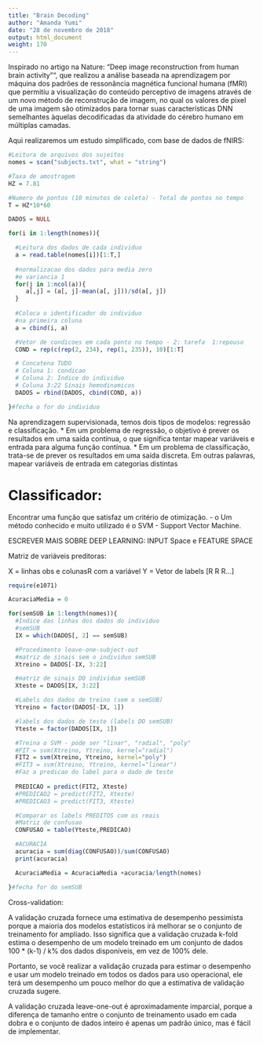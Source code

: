 ```yaml
---
title: "Brain Decoding"
author: "Amanda Yumi"
date: "28 de novembro de 2018"
output: html_document
weight: 170
---
```


Inspirado no artigo na Nature: "Deep image reconstruction from human brain activity"", que realizou a análise baseada na aprendizagem por máquina dos padrões de ressonância magnética funcional humana (fMRI) que permitiu a visualização do conteúdo perceptivo de imagens através de um novo método de reconstrução de imagem, no qual os valores de pixel de uma imagem são otimizados para tornar suas características DNN semelhantes àquelas decodificadas da atividade do cérebro humano em múltiplas camadas. 

Aqui realizaremos um estudo simplificado, com base de dados de fNIRS:

```r
#Leitura de arquivos dos sujeitos
nomes = scan("subjects.txt", what = "string")

#Taxa de amostragem
HZ = 7.81

#Numero de pontos (10 minutos de coleta) - Total de pontos no tempo
T = HZ*10*60

DADOS = NULL

for(i in 1:length(nomes)){

  #Leitura dos dados de cada individuo
  a = read.table(nomes[i])[1:T,]
  
  #normalizacao dos dados para media zero
  #e variancia 1
  for(j in 1:ncol(a)){
     a[,j] = (a[, j]-mean(a[, j]))/sd(a[, j])
  } 
  
  #Coloca o identificador do individuo
  #na primeira coluna
  a = cbind(i, a)

  #Vetor de condicoes em cada ponto no tempo - 2: tarefa  1:repouso
  COND = rep(c(rep(2, 234), rep(1, 235)), 10)[1:T]

  # Concatena TUDO
  # Coluna 1: condicao
  # Coluna 2: Indice do individuo
  # Coluna 3:22 Sinais hemodinamicos 
  DADOS = rbind(DADOS, cbind(COND, a))

}#fecha o for do individuo

```

Na aprendizagem supervisionada, temos dois tipos de modelos: regressão e classificação. 
* Em um problema de regressão, o objetivo é prever os resultados em uma saída contínua, o que significa tentar mapear variáveis e entrada para alguma função contínua. 
* Em um problema de classificação, trata-se de prever os resultados em uma saída discreta. Em outras palavras, mapear variáveis de entrada em categorias distintas


# Classificador:

Encontrar uma função que satisfaz um critério de otimização.  - o
Um método conhecido e muito utilizado é o SVM - Support Vector Machine.

ESCREVER MAIS SOBRE DEEP LEARNING: INPUT Space e FEATURE SPACE


Matriz de variáveis preditoras:

X = linhas obs e colunasR com a variável
Y = Vetor de labels [R R R...]



```r
require(e1071)

AcuraciaMedia = 0

for(semSUB in 1:length(nomes)){
  #Indice das linhas dos dados do individuo
  #semSUB
  IX = which(DADOS[, 2] == semSUB)

  #Procedimento leave-one-subject-out
  #matriz de sinais sem o individuo semSUB
  Xtreino = DADOS[-IX, 3:22]

  #matriz de sinais DO individuo semSUB
  Xteste = DADOS[IX, 3:22]

  #Labels dos dados de treino (sem o semSUB)
  Ytreino = factor(DADOS[-IX, 1])

  #labels dos dados de teste (labels DO semSUB)
  Yteste = factor(DADOS[IX, 1])

  #Treina o SVM - pode ser "linar", "radial", "poly"
  #FIT = svm(Xtreino, Ytreino, kernel="radial")
  FIT2 = svm(Xtreino, Ytreino, kernel="poly")
  #FIT3 = svm(Xtreino, Ytreino, kernel="linear")
  #Faz a predicao do label para o dado de teste
  
  PREDICAO = predict(FIT2, Xteste)
  #PREDICAO2 = predict(FIT2, Xteste)
  #PREDICAO3 = predict(FIT3, Xteste)

  #Comparar os labels PREDITOS com os reais
  #Matriz de confusao
  CONFUSAO = table(Yteste,PREDICAO)

  #ACURACIA
  acuracia = sum(diag(CONFUSAO))/sum(CONFUSAO)
  print(acuracia)

  AcuraciaMedia = AcuraciaMedia +acuracia/length(nomes)

}#fecha for do semSUB

```

Cross-validation:

A validação cruzada fornece uma estimativa de desempenho pessimista porque a maioria dos modelos estatísticos irá melhorar se o conjunto de treinamento for ampliado. Isso significa que a validação cruzada k-fold estima o desempenho de um modelo treinado em um conjunto de dados 100 * (k-1) / k% dos dados disponíveis, em vez de 100% dele. 

Portanto, se você realizar a validação cruzada para estimar o desempenho e usar um modelo treinado em todos os dados para uso operacional, ele terá um desempenho um pouco melhor do que a estimativa de validação cruzada sugere. 

A validação cruzada leave-one-out é aproximadamente imparcial, porque a diferença de tamanho entre o conjunto de treinamento usado em cada dobra e o conjunto de dados inteiro é apenas um padrão único, mas é fácil de implementar.

